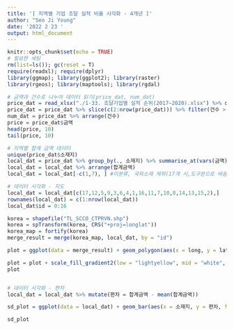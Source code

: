 ---
title: '[ 지역별 기업 조달 실적 비율 시각화 - 4개년 ]'
author: "Seo Ji Young"
date: '2022 2 23 '
output: html_document
---

```{r setup, include=FALSE}
knitr::opts_chunk$set(echo = TRUE)
# 필요한 세팅
rm(list=ls()); gc(reset = T)
require(readxl); require(dplyr)
library(ggmap); library(ggplot2); library(raster)
library(rgeos); library(maptools); library(rgdal)

```

```{r}
# 금액과 건수로 나누어 데이터 읽기(price_dat, num_dat)
price_dat = read_xlsx("./1-33. 조달기업별 실적 순위(2017~2020).xlsx") %>% data.frame(stringsAsFactors = F)
price_dat = price_dat %>% slice(c(2:nrow(price_dat))) %>% filter(건수 > 0 & 금액 > 0)
num_dat = price_dat %>% arrange(건수)
price = price_dat$금액
head(price, 10)
tail(price, 10)

# 지역별 합계 금액 데이터
unique(price_dat$소재지)
local_dat = price_dat %>% group_by(., 소재지) %>% summarise_at(vars(금액), sum, na.rm = T) %>% data.frame(stringsAsFactors = F) %>% rename(합계금액 = 금액)
local_dat = local_dat %>% arrange(합계금액)
local_dat = local_dat[-c(1,7), ] #미분류, 국외소재 제외(17개 시,도구분으로 바꿈)

# 데이터 시각화 - 지도
local_dat = local_dat[c(17,12,5,9,3,6,4,1,16,11,7,10,8,14,13,15,2),]
rownames(local_dat) = c(1:nrow(local_dat))
local_dat$id = 0:16

korea = shapefile("TL_SCCO_CTPRVN.shp")
korea = spTransform(korea, CRS("+proj=longlat"))
korea_map = fortify(korea)
merge_result = merge(korea_map, local_dat, by = "id")

plot = ggplot(data = merge_result) + geom_polygon(aes(x = long, y = lat, group = group, fill = 합계금액)) + labs(title = "시도별 합계금액") + theme_bw() + theme(title = element_text(size = 15))

plot = plot + scale_fill_gradient2(low = "lightyellow", mid = "white", high = "brown", midpoint = .02)
plot


# 데이터 시각화 - 편차
local_dat = local_dat %>% mutate(편차 = 합계금액 - mean(합계금액))

sd_plot = ggplot(data = local_dat) + geom_bar(aes(x = 소재지, y = 편차, fill = as.factor(소재지)), stat = "identity") + theme(title = element_text(size = 15)) + theme_bw() + theme(axis.text.x = element_text(angle = 70, hjust = 1)) + labs(title = "시도별 합계금액 편차") + theme(legend.position = "none")

sd_plot
```